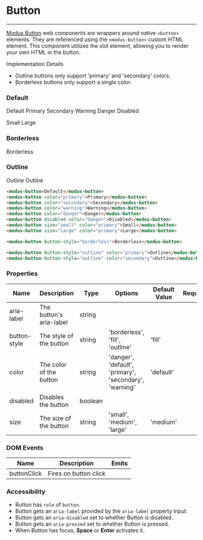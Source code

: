 
# Button
---

[Modus Button](https://modus.trimble.com/elements/buttons/) web components are wrappers around native `<button>` elements. They are referenced using the `<modus-button>` custom HTML element.
This component utilizes the slot element, allowing you to render your own HTML in the button.

Implementation Details
- Outline buttons only support 'primary' and 'secondary' colors.
- Borderless buttons only support a single color.

<Anchor storyId="components-button--default" />

### Default
<modus-button>Default</modus-button>
<modus-button color="primary">Primary</modus-button>
<modus-button color="secondary">Secondary</modus-button>
<modus-button color="warning">Warning</modus-button>
<modus-button color="danger">Danger</modus-button>
<modus-button disabled color="danger">Disabled</modus-button>

<modus-button size="small" color="primary">Small</modus-button>
<modus-button size="large" color="primary">Large</modus-button>

<Anchor storyId="components-button--borderless" />

### Borderless
<modus-button button-style="borderless">Borderless</modus-button>

<Anchor storyId="components-button--outline" />

### Outline
<modus-button button-style="outline" color="primary">Outline</modus-button>
<modus-button button-style="outline" color="secondary">Outline</modus-button>

```html
<modus-button>Default</modus-button>
<modus-button color="primary">Primary</modus-button>
<modus-button color="secondary">Secondary</modus-button>
<modus-button color="warning">Warning</modus-button>
<modus-button color="danger">Danger</modus-button>
<modus-button disabled color="danger">Disabled</modus-button>
<modus-button size="small" color="primary">Small</modus-button>
<modus-button size="large" color="primary">Large</modus-button>

<modus-button button-style="borderless">Borderless</modus-button>

<modus-button button-style="outline" color="primary">Outline</modus-button>
<modus-button button-style="outline" color="secondary">Outline</modus-button>
```
### Properties
<section>
  <table>
    <thead>
    <tr>
      <th>Name</th>
      <th>Description</th>
      <th>Type</th>
      <th>Options</th>
      <th>Default Value</th>
      <th>Required</th>
    </tr>
    </thead>
    <tbody>
    <tr>
      <td>aria-label</td>
      <td>The button's aria-label</td>
      <td>string</td>
      <td></td>
      <td></td>
      <td></td>
    </tr>
    <tr>
      <td>button-style</td>
      <td>The style of the button</td>
      <td>string</td>
      <td>'borderless', 'fill', 'outline'</td>
      <td>'fill'</td>
      <td></td>
    </tr>
    <tr>
      <td>color</td>
      <td>The color of the button</td>
      <td>string</td>
      <td>'danger', 'default', 'primary', 'secondary', 'warning'</td>
      <td>'default'</td>
      <td></td>
    </tr>
    <tr>
      <td>disabled</td>
      <td>Disables the button</td>
      <td>boolean</td>
      <td></td>
      <td></td>
      <td></td>
    </tr>
    <tr>
      <td>size</td>
      <td>The size of the button</td>
      <td>string</td>
      <td>'small', 'medium', 'large'</td>
      <td>'medium'</td>
      <td></td>
    </tr>
    </tbody>
  </table>
</section>

### DOM Events
<section>
  <table>
    <thead>
    <tr>
      <th>Name</th>
      <th>Description</th>
      <th>Emits</th>
    </tr>
    </thead>
    <tbody>
    <tr>
      <td>buttonClick</td>
      <td>Fires on button click</td>
      <td></td>
    </tr>
    </tbody>
  </table>
</section>


### Accessibility
- Button has `role` of `button`.
- Button gets an `aria-label` provided by the `aria-label` property input.
- Button gets an `aria-disabled` set to whether Button is disabled.
- Button gets an `aria-pressed` set to whether Button is pressed.
- When Button has focus, **Space** or **Enter** activates it.

